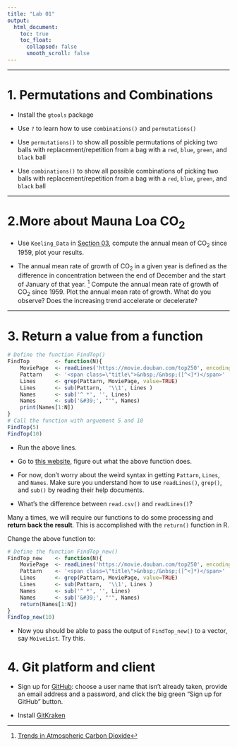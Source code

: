```yaml
---
title: "Lab 01"
output:
  html_document:
    toc: true
    toc_float:
      collapsed: false
      smooth_scroll: false
---
```


***

# 1. Permutations and Combinations 

* Install the `gtools` package

* Use `?` to learn how to use `combinations()` and `permutations()`

* Use `permutations()` to show all possible permutations of picking two balls with replacement/repetition from a bag with a `red`, `blue`, `green`, and `black` ball

* Use `combinations()` to show all possible combinations of picking two balls with replacement/repetition from a bag with a `red`, `blue`, `green`, and `black` ball

***

# 2.More about Mauna Loa CO~2~

* Use `Keeling_Data` in [Section 03](https://zhu-group.github.io/ese5023/Section_03.html#Loading_csv_file), compute the annual mean of CO~2~ since 1959, plot your results.

* The annual mean rate of growth of CO~2~ in a given year is defined as the difference in concentration between the end of December and the start of January of that year. [^1] Compute the annual mean rate of growth  of CO~2~ since 1959. Plot the annual mean rate of growth. What do you observe? Does the increasing trend accelerate or decelerate?

[^1]: [Trends in Atmospheric Carbon Dioxide](https://www.esrl.noaa.gov/gmd/ccgg/trends/gr.html)

***

# 3. Return a value from a function

```r
# Define the function FindTop()
FindTop        <- function(N){
    MoviePage  <- readLines('https://movie.douban.com/top250', encoding='UTF-8')
    Pattarn    <- '<span class=\"title\">&nbsp;/&nbsp;([^<]*)</span>'
    Lines      <- grep(Pattarn, MoviePage, value=TRUE)
    Lines      <- sub(Pattarn,  '\\1', Lines )
    Names      <- sub('^ *', '', Lines)
    Names      <- sub('&#39;', "'", Names)
    print(Names[1:N])
}
# Call the function with arguement 5 and 10
FindTop(5)
FindTop(10)
```
* Run the above lines. 

* Go to [this website](https://movie.douban.com/top250), figure out what the above function does. 

* For now, don't worry about the weird syntax in getting `Pattarn`, `Lines`, and `Names`. Make sure you understand how to use `readLines()`, `grep()`, and `sub()` by reading their help documents. 

* What's the difference between `read.csv()` and `readLines()`?

Many a times, we will require our functions to do some processing and **return back the result**. This is accomplished with the `return()` function in R. 

Change the above function to:
```r
# Define the function FindTop_new()
FindTop_new    <- function(N){
    MoviePage  <- readLines('https://movie.douban.com/top250', encoding='UTF-8')
    Pattarn    <- '<span class=\"title\">&nbsp;/&nbsp;([^<]*)</span>'
    Lines      <- grep(Pattarn, MoviePage, value=TRUE)
    Lines      <- sub(Pattarn,  '\\1', Lines )
    Names      <- sub('^ *', '', Lines)
    Names      <- sub('&#39;', "'", Names)
    return(Names[1:N])
}
FindTop_new(10)
```
* Now you should be able to pass the output of `FindTop_new()` to a vector, say `MoiveList`. Try this. 

# 4. Git platform and client

* Sign up for [GitHub](https://github.com): choose a user name that isn’t already taken, provide an email address and a password, and click the big green “Sign up for GitHub” button.

* Install [GitKraken](https://www.gitkraken.com/git-client)

